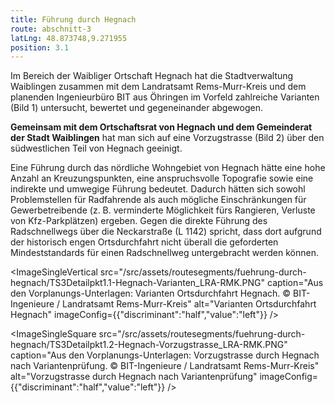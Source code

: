 ```yaml
---
title: Führung durch Hegnach
route: abschnitt-3
latLng: 48.873748,9.271955
position: 3.1
---
```

Im Bereich der Waibliger Ortschaft Hegnach hat die Stadtverwaltung Waiblingen zusammen mit dem Landratsamt Rems-Murr-Kreis und dem planenden Ingenieurbüro BIT aus Öhringen im Vorfeld zahlreiche Varianten (Bild 1) untersucht, bewertet und gegeneinander abgewogen.

**Gemeinsam mit dem Ortschaftsrat von Hegnach und dem Gemeinderat der Stadt Waiblingen** hat man sich auf eine Vorzugstrasse (Bild 2) über den südwestlichen Teil von Hegnach geeinigt.

Eine Führung durch das nördliche Wohngebiet von Hegnach hätte eine hohe Anzahl an Kreuzungspunkten, eine anspruchsvolle Topografie sowie eine indirekte und umwegige Führung bedeutet. Dadurch hätten sich sowohl Problemstellen für Radfahrende als auch mögliche Einschränkungen für Gewerbetreibende (z. B. verminderte Möglichkeit fürs Rangieren, Verluste von Kfz-Parkplätzen) ergeben. Gegen die direkte Führung des Radschnellwegs über die Neckarstraße (L 1142) spricht, dass dort aufgrund der historisch engen Ortsdurchfahrt nicht überall die geforderten Mindeststandards für einen Radschnellweg untergebracht werden können.

<ImageSingleVertical src="/src/assets/routesegments/fuehrung-durch-hegnach/TS3Detailpkt1.1-Hegnach-Varianten_LRA-RMK.PNG" caption="Aus den Vorplanungs-Unterlagen: Varianten Ortsdurchfahrt Hegnach. © BIT-Ingenieure / Landratsamt Rems-Murr-Kreis" alt="Varianten Ortsdurchfahrt Hegnach" imageConfig={{"discriminant":"half","value":"left"}} />

<ImageSingleSquare src="/src/assets/routesegments/fuehrung-durch-hegnach/TS3Detailpkt1.2-Hegnach-Vorzugstrasse_LRA-RMK.PNG" caption="Aus den Vorplanungs-Unterlagen: Vorzugstrasse durch Hegnach nach Variantenprüfung. © BIT-Ingenieure / Landratsamt Rems-Murr-Kreis" alt="Vorzugstrasse durch Hegnach nach Variantenprüfung" imageConfig={{"discriminant":"half","value":"left"}} />
